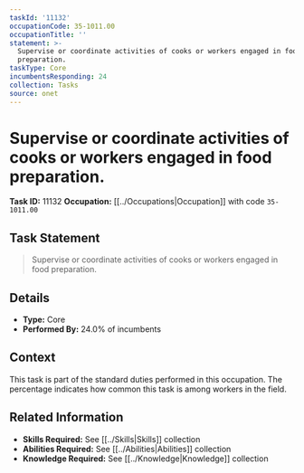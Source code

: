 ```yaml
---
taskId: '11132'
occupationCode: 35-1011.00
occupationTitle: ''
statement: >-
  Supervise or coordinate activities of cooks or workers engaged in food
  preparation.
taskType: Core
incumbentsResponding: 24
collection: Tasks
source: onet
---
```

# Supervise or coordinate activities of cooks or workers engaged in food preparation.

**Task ID:** 11132
**Occupation:** [[../Occupations|Occupation]] with code `35-1011.00`

## Task Statement

> Supervise or coordinate activities of cooks or workers engaged in food preparation.

## Details

- **Type:** Core
- **Performed By:** 24.0% of incumbents

## Context

This task is part of the standard duties performed in this occupation. The percentage indicates how common this task is among workers in the field.

## Related Information

- **Skills Required:** See [[../Skills|Skills]] collection
- **Abilities Required:** See [[../Abilities|Abilities]] collection
- **Knowledge Required:** See [[../Knowledge|Knowledge]] collection

